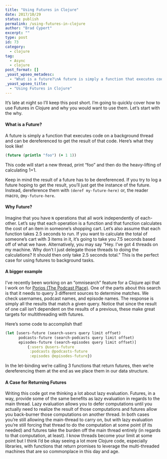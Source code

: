 ```yaml
---
title: "Using Futures in Clojure"
date: 2017/10/29
status: publish
permalink: /using-futures-in-clojure
author: "Brad Cypert"
excerpt: ""
type: post
id: 73
category:
  - clojure
tag:
  - Async
  - clojure
post_format: []
_yoast_wpseo_metadesc:
  - "What is a future?\nA future is simply a function that executes code on a background thread and can be dereferenced to get the result of that code."
_yoast_wpseo_title:
  - "Using Futures in Clojure"
---
```


It’s late at night so I’ll keep this post short. I’m going to quickly cover how to use Futures in Clojure and why you would want to use them. Let’s start with the why.

#### What is a Future?

A future is simply a function that executes code on a background thread and can be dereferenced to get the result of that code. Here’s what they look like!

```clojure
(future (println "foo") (+ 1 1))

```

This code will start a new thread, print “foo” and then do the heavy-lifting of calculating 1+1.

Keep in mind the result of a future has to be dereferenced. If you try to log a future hoping to get the result, you’ll just get the instance of the future. Instead, dereference them with `(deref my-future-here)` or, the reader macro, `@my-future-here`.

#### Why Future?

Imagine that you have `N` operations that all work independently of each-other. Let’s say that each operation is a function and that function calculates the cost of an item in someone’s shopping cart. Let’s also assume that each function takes 2.5 seconds to run. If you want to calculate the total of someone’s cart with 3 items in it, it’s going to take you 7.5 seconds based off of what we have. Alternatively, you may say “Hey. I’ve got 4 threads on my machine. Why don’t I just delegate those threads to doing the calculations? It should then only take 2.5 seconds total.” This is the perfect case for using futures to background tasks.

#### A bigger example

I’ve recently been working on an “omnisearch” feature for a Clojure api that I work on for [Porios (The Podcast Place)](http://www.porios.com). One of the parts about this search is that it needs to query 3 different sources to determine matches. We check usernames, podcast names, and episode names. The response is simply all the results that match a given query. Notice that since the result of one call isn’t dependent on the results of a previous, these make great targets for multithreading with futures.

Here’s some code to accomplish that!

```clojure
(let [users-future (search-users query limit offset)
      podcasts-future (search-podcasts query limit offset)
      episodes-future (search-episodes query limit offset)]
          {:users @users-future
           :podcasts @podcasts-future
           :episodes @episodes-future})

```

In the let-binding we’re calling 3 functions that return futures, then we’re dereferencing them at the end as we place them in our data structure.

#### A Case for Returning Futures

Writing this code got me thinking a lot about lazy evaluation. Futures, in a way, provide some of the same benefits as lazy evaluation in regards to the main thread. Lazy evaluation allows you to defer computations until you actually need to realize the result of those computations and futures allow you back-burner those computations on another thread. In both cases you’re still allowing the main-thread to carry on, but with lazy evaluation you’re still forcing that thread to do the computation at some point (if its needed) and futures take the burden off the main thread entirely (in regards to that computation, at least). I know threads become your limit at some point but I think I’d be okay seeing a lot more Clojure code, especially libraries, with functions that return promises to leverage the multi-threaded machines that are so commonplace in this day and age.

